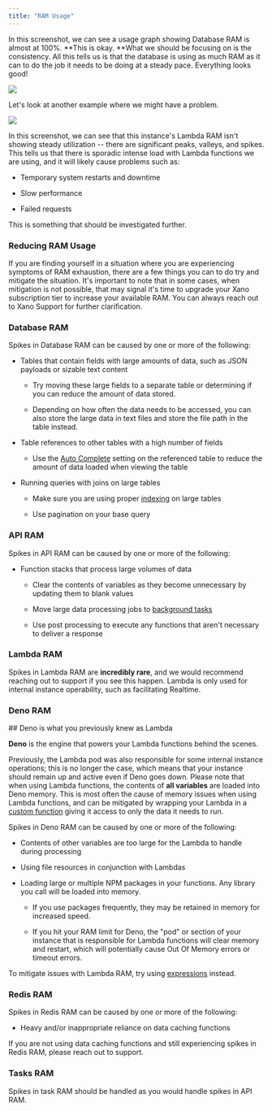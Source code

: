 ```yaml
---
title: "RAM Usage"
---
```


In this screenshot, we can see a usage graph showing Database RAM is almost at 100%. **This is okay. **What we should be focusing on is the consistency. All this tells us is that the database is using as much RAM as it can to do the job it needs to be doing at a steady pace. Everything looks good!

<Frame caption="">
  <img src="/images/1abea2cb-image.jpeg" />
</Frame>

Let's look at another example where we might have a problem.

<Frame caption="">
  <img src="/images/6ca78b10-image.jpeg" />
</Frame>

In this screenshot, we can see that this instance's Lambda RAM isn't showing steady utilization -- there are significant peaks, valleys, and spikes. This tells us that there is sporadic intense load with Lambda functions we are using, and it will likely cause problems such as:

* Temporary system restarts and downtime

* Slow performance

* Failed requests

This is something that should be investigated further.

### Reducing RAM Usage

If you are finding yourself in a situation where you are experiencing symptoms of RAM exhaustion, there are a few things you can to do try and mitigate the situation. It's important to note that in some cases, when mitigation is not possible, that may signal it's time to upgrade your Xano subscription tier to increase your available RAM. You can always reach out to Xano Support for further clarification.

### **Database RAM**

Spikes in Database RAM can be caused by one or more of the following:

* Tables that contain fields with large amounts of data, such as JSON payloads or sizable text content

  * Try moving these large fields to a separate table or determining if you can reduce the amount of data stored.

  * Depending on how often the data needs to be accessed, you can also store the large data in text files and store the file path in the table instead.

* Table references to other tables with a high number of fields

  * Use the [Auto Complete](/the-database/database-basics/relationships#auto-complete) setting on the referenced table to reduce the amount of data loaded when viewing the table

* Running queries with joins on large tables

  * Make sure you are using proper [indexing](/the-database/database-performance-and-maintenance/indexing) on large tables

  * Use pagination on your base query

### **API RAM**

Spikes in API RAM can be caused by one or more of the following:

* Function stacks that process large volumes of data

  * Clear the contents of variables as they become unnecessary by updating them to blank values

  * Move large data processing jobs to [background tasks](/the-function-stack/building-with-visual-development/background-tasks)

  * Use post processing to execute any functions that aren't necessary to deliver a response

### **Lambda RAM**

Spikes in Lambda RAM are **incredibly rare**, and we would recommend reaching out to support if you see this happen. Lambda is only used for internal instance operability, such as facilitating Realtime.

### **Deno RAM**
<Tip>
## Deno is what you previously knew as Lambda

**Deno** is the engine that powers your Lambda functions behind the scenes.

Previously, the Lambda pod was also responsible for some internal instance operations; this is no longer the case, which means that your instance should remain up and active even if Deno goes down.
</Tip>
Please note that when using Lambda functions, the contents of **all variables** are loaded into Deno memory. This is most often the cause of memory issues when using Lambda functions, and can be mitigated by wrapping your Lambda in a [custom function](/the-function-stack/building-with-visual-development/custom-functions) giving it access to only the data it needs to run.

Spikes in Deno RAM can be caused by one or more of the following:

* Contents of other variables are too large for the Lambda to handle during processing

* Using file resources in conjunction with Lambdas

* Loading large or multiple NPM packages in your functions. Any library you call will be loaded into memory.

  * If you use packages frequently, they may be retained in memory for increased speed.

  * If you hit your RAM limit for Deno, the "pod" or section of your instance that is responsible for Lambda functions will clear memory and restart, which will potentially cause Out Of Memory errors or timeout errors.

To mitigate issues with Lambda RAM, try using [expressions](/the-function-stack/data-types/expression) instead.

### **Redis RAM**

Spikes in Redis RAM can be caused by one or more of the following:

* Heavy and/or inappropriate reliance on data caching functions

If you are not using data caching functions and still experiencing spikes in Redis RAM, please reach out to support.

### **Tasks RAM**

Spikes in task RAM should be handled as you would handle spikes in API RAM.


